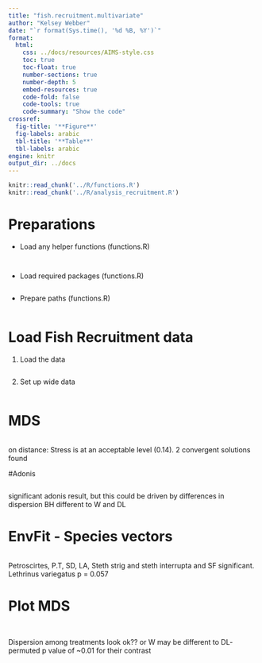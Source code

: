 ```yaml
---
title: "fish.recruitment.multivariate"
author: "Kelsey Webber"
date: "`r format(Sys.time(), '%d %B, %Y')`"
format: 
  html:
    css: ../docs/resources/AIMS-style.css
    toc: true
    toc-float: true
    number-sections: true
    number-depth: 5
    embed-resources: true
    code-fold: false
    code-tools: true
    code-summary: "Show the code"
crossref:
  fig-title: '**Figure**'
  fig-labels: arabic
  tbl-title: '**Table**'
  tbl-labels: arabic
engine: knitr
output_dir: ../docs
---
```


```r
knitr::read_chunk('../R/functions.R')
knitr::read_chunk('../R/analysis_recruitment.R')

```

# Preparations

- Load any helper functions (functions.R)

```r
```

```r
```


- Load required packages (functions.R)

```r
```

- Prepare paths (functions.R)

```r

```

# Load Fish Recruitment data

1. Load the data
```r
```


2. Set up wide data
```r
```


# MDS

```r

```
on distance: Stress is at an acceptable level (0.14). 2 convergent solutions found


#Adonis
```r

```
significant adonis result, but this could be driven by differences in dispersion
BH different to W and DL

# EnvFit - Species vectors
```r

```
Petroscirtes, P.T, SD, LA, Steth strig and steth interrupta and SF significant. Lethrinus variegatus p = 0.057

# Plot MDS
```r

```


```r

```
Dispersion among treatments look ok?? or W may be different to DL- permuted p value of ~0.01 for their contrast
